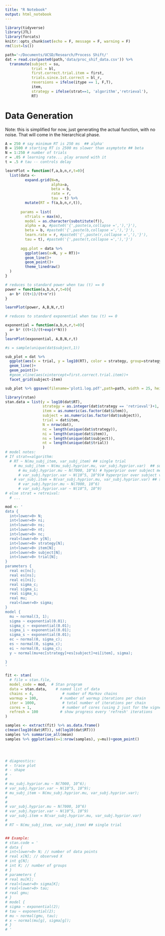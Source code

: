 ```yaml
---
title: "R Notebook"
output: html_notebook
---
```


```r
library(tidyverse)
library(JTL)
library(forcats)
knitr::opts_chunk$set(echo = F, message = F, warning = F)
rm(list=ls())

path='~/Documents/UCSD/Research/Process Shift/'
dat = read.csv(paste0(path,'data/proc_shif_data.csv')) %>%
  transmute(subject = su,
            trial = bl,
            first.correct.trial.item = first,
            trials.since.1st.correct = bl_r,
            reversions = ifelse(itype == 1, F,T),
            item,
            strategy = ifelse(strat==1, 'algorithm','retrieval'),
            RT)
```

# Data Generation
Note: this is simplified for now, just generating the actual function, with no noise. That will come in the hierarchical phase. 

```r
A = 250 # say minimum RT is 250 ms  ## alpha'
B = 1500 # starting RT is 2500 ms slower than asymptote ## beta
N = 1:250 # number of trials
r = .05 # learning rate... play around with it
t = .5 # tau -- controls delay
``` 

```r
learnPlot = function(f,a,b,n,r,t=0){
  list(data <- 
         expand.grid(N=n,
                     alpha=a, 
                     beta = b,
                     rate = r,
                     tau = t) %>%
         mutate(RT = f(a,b,n,r,t)),
       
       params = list(
         nTrials = max(n),
         model = as.character(substitute(f)),
         alpha = a, #paste0('{',paste(a,collapse =','),'}'),
         beta = b, #paste0('{',paste(b,collapse =','),'}'),
         learn.rate = r, #paste0('{',paste(r,collapse =','),'}'),
         tau = t), #paste0('{',paste(t,collapse =','),'}')
       
       agg.plot = data %>% 
         ggplot(aes(x=N, y = RT))+
         geom_line()+
         geom_point()+
         theme_linedraw()
  )
}

```

``` r
# reduces to standard power when tau (t) == 0
power = function(a,b,n,r,t=0){
  a+ b* ((t+1)/(t+n^r))
}

learnPlot(power, A,B,N,r,t)
```

```r
# reduces to standard exponential when tau (t) == 0

exponential = function(a,b,n,r,t=0){
  a+ b* ((t+1)/(t+exp(r*N)))
}
learnPlot(exponential, A,B,N,r,t)
```



```r
#s = sample(unique(dat$subject,1))

sub_plot = dat %>%
  ggplot(aes(x = trial, y = log10(RT), color = strategy, group=strategy))+
  geom_line()+
  geom_point()+
  #geom_vline(aes(xintercept=first.correct.trial.item))+
  facet_grid(subject~item)

sub_plot %>% ggsave(filename='plot1.log.pdf',path=path, width = 25, height = 40, device= 'pdf')
```

```r
library(rstan)
stan.data = list(y = log10(dat$RT), 
                 strategy = as.integer(dat$strategy == 'retrieval')+1,
                 item = as.numeric(as.factor(dat$item)),
                 subject = as.numeric(as.factor(dat$subject)),
                 trial = dat$item,
                 N = nrow(dat),
                 nc = length(unique(dat$strategy)),
                 ni = length(unique(dat$item)),
                 ns = length(unique(dat$subject)),
                 nt = length(unique(dat$trial))
                 )
# model notes:
# If strat==algorithm:
  # RT ~ N(mu_subj_item, var_subj_item) ## single trial 
    # mu_subj_item ~ N(mu_subj.hyprior.mu, var_subj.hyprior.var)  ## subject level mean
      # mu_subj.hyprior.mu ~ N(7000, 10^6) # hyperprior over subject means
      # var_subj.hyprior.var ~ N(10^5, 10^9)# hyperprior over subject vars
    # var_subj.item = N(var_subj.hyprior.mu, var_subj.hyprior.var) ## subject level var
      # var_subj.hyprior.mu ~ N(7000, 10^6)
      # var_subj.hyprior.var ~ N(10^5, 10^9)
# else strat = retreival:
  # ... 

mod <- '
data {
  int<lower=0> N;
  int<lower=0> ni;
  int<lower=0> ns;
  int<lower=0> nt;
  int<lower=0> nc;
  real<lower=0> y[N];
  int<lower=0> strategy[N];
  int<lower=0> item[N];
  int<lower=0> subject[N];
  int<lower=0> trial[N];
}
parameters {
  real ec[nc];
  real es[ns];
  real ei[ni];
  real sigma_c;
  real sigma_i;
  real sigma_s;
  real mu;
  real<lower=0> sigma;
}
model {
  mu ~ normal(3, 1);
  sigma ~ exponential(0.01);
  sigma_c ~ exponential(0.01);
  sigma_i ~ exponential(0.01);
  sigma_s ~ exponential(0.01);
  ec ~ normal(0, sigma_c);
  es ~ normal(0, sigma_c);
  ei ~ normal(0, sigma_c);
  y ~ normal(mu+ec[strategy]+es[subject]+ei[item], sigma);

}
'

fit <- stan(
  # file = stan.file,   
  model_code = mod,  # Stan program
  data = stan.data,    # named list of data
  chains = 4,             # number of Markov chains
  warmup = 100,          # number of warmup iterations per chain
  iter = 1000,            # total number of iterations per chain
  cores = 1,              # number of cores (using 2 just for the vignette)
  refresh = 100          # show progress every 'refresh' iterations
)

samples <- extract(fit) %>% as.data.frame()
c(mean(log10(dat$RT)), sd(log10(dat$RT)))
samples %>% summarise_all(mean)
samples %>% ggplot(aes(x=1:nrow(samples), y=mu))+geom_point()




# diagnostics:
# - trace plot
# - shape
# - 
#
# mu_subj.hyprior.mu ~ N(7000, 10^6);
# var_subj.hyprior.var ~ N(10^5, 10^9);
# mu_subj_item ~ N(mu_subj.hyprior.mu, var_subj.hyprior.var);
# 
# 
# var_subj.hyprior.mu ~ N(7000, 10^6)
# var_subj.hyprior.var ~ N(10^5, 10^9)
# var_subj.item = N(var_subj.hyprior.mu, var_subj.hyprior.var)
# 
# RT ~ N(mu_subj_item, var_subj_item) ## single trial 


## Example:
# stan.code = '
# data {
# int<lower=0> N; // number of data points
# real x[N]; // observed X
# int g[N];
# int K; // number of groups
# }
# parameters {
# real mu[K]; 
# real<lower=0> sigma[K];
# real<lower=0> tau;
# real gmu;
# }
# model {
# sigma ~ exponential(2);
# tau ~ exponential(2);
# mu ~ normal(gmu, tau);
# x ~ normal(mu[g], sigma[g]);
# }
# '
```

